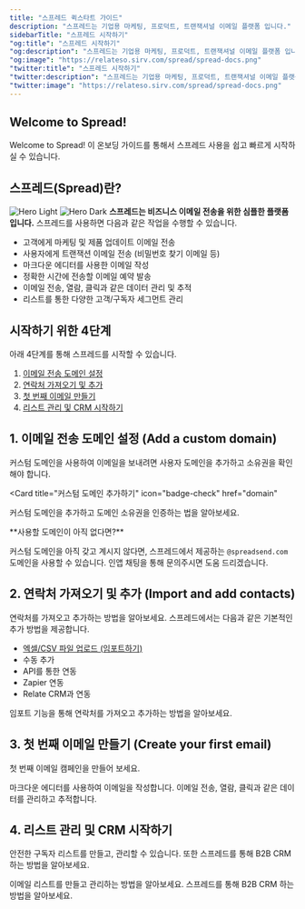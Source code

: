 ```yaml
---
title: "스프레드 퀵스타트 가이드"
description: "스프레드는 기업용 마케팅, 프로덕트, 트랜잭셔널 이메일 플랫폼 입니다."
sidebarTitle: "스프레드 시작하기"
"og:title": "스프레드 시작하기"
"og:description": "스프레드는 기업용 마케팅, 프로덕트, 트랜잭셔널 이메일 플랫폼 입니다."
"og:image": "https://relateso.sirv.com/spread/spread-docs.png"
"twitter:title": "스프레드 시작하기"
"twitter:description": "스프레드는 기업용 마케팅, 프로덕트, 트랜잭셔널 이메일 플랫폼 입니다."
"twitter:image": "https://relateso.sirv.com/spread/spread-docs.png"
---
```


## Welcome to Spread!
Welcome to Spread! 이 온보딩 가이드를 통해서 스프레드 사용을 쉽고 빠르게 시작하실 수 있습니다.

## 스프레드(Spread)란?
<img
  className="block dark:hidden"
  src="/images/hero-light.png"
  alt="Hero Light"
/>
<img
  className="hidden dark:block"
  src="/images/hero-dark.png"
  alt="Hero Dark"
/>
**스프레드는 비즈니스 이메일 전송을 위한 심플한 플랫폼입니다.** 스프레드를 사용하면 다음과 같은 작업을 수행할 수 있습니다.

- 고객에게 마케팅 및 제품 업데이트 이메일 전송
- 사용자에게 트랜잭션 이메일 전송 (비밀번호 찾기 이메일 등)
- 마크다운 에디터를 사용한 이메일 작성
- 정확한 시간에 전송할 이메일 예약 발송
- 이메일 전송, 열람, 클릭과 같은 데이터 관리 및 추적
- 리스트를 통한 다양한 고객/구독자 세그먼트 관리

## 시작하기 위한 4단계

아래 4단계를 통해 스프레드를 시작할 수 있습니다.

1. [이메일 전송 도메인 설정](#1-add-a-custom-domain)
2. [연락처 가져오기 및 추가](#2-import-and-add-contacts)
3. [첫 번째 이메일 만들기](#3-create-your-first-email )
4. [리스트 관리 및 CRM 시작하기](#4-crm)  

## 1. 이메일 전송 도메인 설정 (Add a custom domain)

커스텀 도메인을 사용하여 이메일을 보내려면 사용자 도메인을 추가하고 소유권을 확인해야 합니다.

<Card
  title="커스텀 도메인 추가하기"
  icon="badge-check"
  href="domain"
  >
  커스텀 도메인을 추가하고 도메인 소유권을 인증하는 법을 알아보세요.
</Card>

<Note>
**사용할 도메인이 아직 없다면?**

커스텀 도메인을 아직 갖고 계시지 않다면, 스프레드에서 제공하는 `@spreadsend.com` 도메인을 사용할 수 있습니다. 인앱 채팅을 통해 문의주시면 도움 드리겠습니다.
</Note>

## 2. 연락처 가져오기 및 추가 (Import and add contacts)

연락처를 가져오고 추가하는 방법을 알아보세요. 스프레드에서는 다음과 같은 기본적인 추가 방법을 제공합니다.

- [엑셀/CSV 파일 업로드 (임포트하기)](/import)
- 수동 추가
- API를 통한 연동
- Zapier 연동
- Relate CRM과 연동

<Card title="임포트 하기(Import)" icon="file-import" href="/import">
  임포트 기능을 통해 연락처를 가져오고 추가하는 방법을 알아보세요.
</Card>

## 3. 첫 번째 이메일 만들기 (Create your first email)

첫 번째 이메일 캠페인을 만들어 보세요.

<CardGroup cols={2}>
  <Card
    title="이메일 작성하기"
    icon="paper-plane-top"
    href="send-email"
  >
    마크다운 에디터를 사용하여 이메일을 작성합니다.
  </Card>
  <Card
    title="이메일 데이터 분석하기"
    icon="magnifying-glass-chart"
    href="metrics"
  >
    이메일 전송, 열람, 클릭과 같은 데이터를 관리하고 추적합니다.
  </Card>
</CardGroup>

## 4. 리스트 관리 및 CRM 시작하기

안전한 구독자 리스트를 만들고, 관리할 수 있습니다. 또한 스프레드를 통해 B2B CRM 하는 방법을 알아보세요.

<CardGroup cols={2}>
  <Card
    title="구독자 리스트 관리하기"
    icon="building-shield"
    href="manage-lists"
  >
    이메일 리스트를 만들고 관리하는 방법을 알아보세요.
  </Card>
  <Card
    title="구독자 대상 CRM하기"
    icon="handshake"
    href="crm"
  >
    스프레드를 통해 B2B CRM 하는 방법을 알아보세요.
  </Card>
</CardGroup>